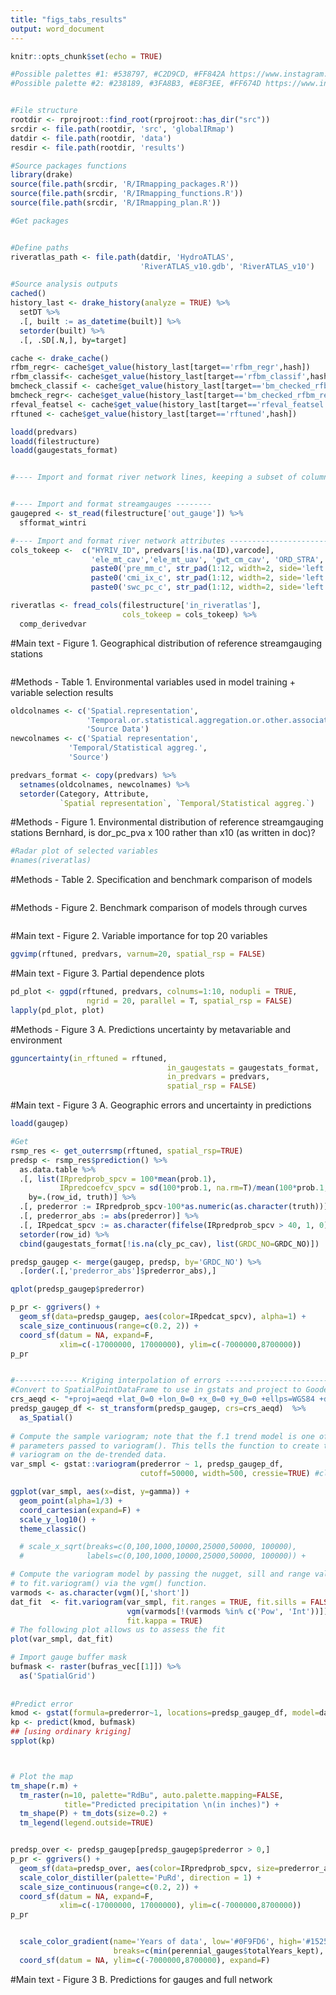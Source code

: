 ```yaml
---
title: "figs_tabs_results"
output: word_document
---
```


```r
knitr::opts_chunk$set(echo = TRUE)

#Possible palettes #1: #538797, #C2D9CD, #FF842A https://www.instagram.com/p/B9En6h2gbJ5/
#Possible palette #2: #238189, #3FA8B3, #E8F3EE, #FF674D https://www.instagram.com/p/BxZZu82gBm3/


#File structure
rootdir <- rprojroot::find_root(rprojroot::has_dir("src")) 
srcdir <- file.path(rootdir, 'src', 'globalIRmap')
datdir <- file.path(rootdir, 'data')
resdir <- file.path(rootdir, 'results')

#Source packages functions
library(drake)
source(file.path(srcdir, 'R/IRmapping_packages.R'))
source(file.path(srcdir, 'R/IRmapping_functions.R'))
source(file.path(srcdir, 'R/IRmapping_plan.R'))

#Get packages


#Define paths
riveratlas_path <- file.path(datdir, 'HydroATLAS', 
                             'RiverATLAS_v10.gdb', 'RiverATLAS_v10') 

#Source analysis outputs
cached()
history_last <- drake_history(analyze = TRUE) %>%
  setDT %>%
  .[, built := as_datetime(built)] %>%
  setorder(built) %>%
  .[, .SD[.N,], by=target]

cache <- drake_cache()
rfbm_regr<- cache$get_value(history_last[target=='rfbm_regr',hash])
rfbm_classif<- cache$get_value(history_last[target=='rfbm_classif',hash])
bmcheck_classif <- cache$get_value(history_last[target=='bm_checked_rfbm_classif.bm_classif_rfbm_classif.measure_classif', hash])
bmcheck_regr<- cache$get_value(history_last[target=='bm_checked_rfbm_regr.bm_regr_rfbm_regr.meassure_regr', hash])
rfeval_featsel <- cache$get_value(history_last[target=='rfeval_featsel',hash])
rftuned <- cache$get_value(history_last[target=='rftuned',hash])

loadd(predvars)
loadd(filestructure)
loadd(gaugestats_format)


#---- Import and format river network lines, keeping a subset of columns and only for river orders > 4 --------


#---- Import and format streamgauges --------
gaugepred <- st_read(filestructure['out_gauge']) %>%
  sfformat_wintri

#---- Import and format river network attributes ------------------------------
cols_tokeep <-  c("HYRIV_ID", predvars[!is.na(ID),varcode],
                  'ele_mt_cav','ele_mt_uav', 'gwt_cm_cav', 'ORD_STRA',
                  paste0('pre_mm_c', str_pad(1:12, width=2, side='left', pad=0)),
                  paste0('cmi_ix_c', str_pad(1:12, width=2, side='left', pad=0)),
                  paste0('swc_pc_c', str_pad(1:12, width=2, side='left', pad=0)))

riveratlas <- fread_cols(filestructure['in_riveratlas'], 
                         cols_tokeep = cols_tokeep) %>%
  comp_derivedvar

```


#Main text - Figure 1. Geographical distribution of reference streamgauging stations
```r




```

#Methods - Table 1. Environmental variables used in model training  + variable selection results
```r


oldcolnames <- c('Spatial.representation',
                 'Temporal.or.statistical.aggregation.or.other.association',
                 'Source Data')
newcolnames <- c('Spatial representation',
             'Temporal/Statistical aggreg.',
             'Source')

predvars_format <- copy(predvars) %>%
  setnames(oldcolnames, newcolnames) %>%
  setorder(Category, Attribute, 
           `Spatial representation`, `Temporal/Statistical aggreg.`)


```

#Methods - Figure 1. Environmental distribution of reference streamgauging stations
Bernhard, is dor_pc_pva x 100 rather than x10 (as written in doc)?
```r
#Radar plot of selected variables
#names(riveratlas)


```


#Methods - Table 2. Specification and benchmark comparison of models
```r

```

#Methods - Figure 2. Benchmark comparison of models through curves
```r



```

#Main text - Figure 2. Variable importance for top 20 variables
```r
ggvimp(rftuned, predvars, varnum=20, spatial_rsp = FALSE)
```

#Main text - Figure 3. Partial dependence plots
```r
pd_plot <- ggpd(rftuned, predvars, colnums=1:10, nodupli = TRUE,
                 ngrid = 20, parallel = T, spatial_rsp = FALSE)
lapply(pd_plot, plot)
```

#Methods - Figure 3 A. Predictions uncertainty by metavariable and environment
```r
gguncertainty(in_rftuned = rftuned,
                                   in_gaugestats = gaugestats_format,
                                   in_predvars = predvars,
                                   spatial_rsp = FALSE)
```

#Main text - Figure 3 A. Geographic errors and uncertainty in predictions
```r
loadd(gaugep)

#Get 
rsmp_res <- get_outerrsmp(rftuned, spatial_rsp=TRUE)
predsp <- rsmp_res$prediction() %>% 
  as.data.table %>%
  .[, list(IRpredprob_spcv = 100*mean(prob.1),
           IRpredcoefcv_spcv = sd(100*prob.1, na.rm=T)/mean(100*prob.1, na.rm=T)), 
    by=.(row_id, truth)] %>%
  .[, prederror := IRpredprob_spcv-100*as.numeric(as.character(truth))] %>%
  .[, prederror_abs := abs(prederror)] %>%
  .[, IRpedcat_spcv := as.character(fifelse(IRpredprob_spcv > 40, 1, 0))] %>%
  setorder(row_id) %>%
  cbind(gaugestats_format[!is.na(cly_pc_cav), list(GRDC_NO=GRDC_NO)]) 

predsp_gaugep <- merge(gaugep, predsp, by='GRDC_NO') %>%
  .[order(.[,'prederror_abs']$prederror_abs),]

qplot(predsp_gaugep$prederror)

p_pr <- ggrivers() + 
  geom_sf(data=predsp_gaugep, aes(color=IRpedcat_spcv), alpha=1) +
  scale_size_continuous(range=c(0.2, 2)) +
  coord_sf(datum = NA, expand=F,
           xlim=c(-17000000, 17000000), ylim=c(-7000000,8700000))
p_pr


#-------------- Kriging interpolation of errors --------------------------------
#Convert to SpatialPointDataFrame to use in gstats and project to Goode Homolosine
crs_aeqd <- "+proj=aeqd +lat_0=0 +lon_0=0 +x_0=0 +y_0=0 +ellps=WGS84 +datum=WGS84 +units=m +no_defs"
predsp_gaugep_df <- st_transform(predsp_gaugep, crs=crs_aeqd)  %>%
  as_Spatial()
  
# Compute the sample variogram; note that the f.1 trend model is one of the
# parameters passed to variogram(). This tells the function to create the 
# variogram on the de-trended data.
var_smpl <- gstat::variogram(prederror ~ 1, predsp_gaugep_df, 
                             cutoff=50000, width=500, cressie=TRUE) #cloud=T)

ggplot(var_smpl, aes(x=dist, y=gamma)) + 
  geom_point(alpha=1/3) + 
  coord_cartesian(expand=F) +
  scale_y_log10() +
  theme_classic()

  # scale_x_sqrt(breaks=c(0,100,1000,10000,25000,50000, 100000),
  #              labels=c(0,100,1000,10000,25000,50000, 100000)) +

# Compute the variogram model by passing the nugget, sill and range values
# to fit.variogram() via the vgm() function.
varmods <- as.character(vgm()[,'short'])
dat_fit  <- fit.variogram(var_smpl, fit.ranges = TRUE, fit.sills = FALSE,
                          vgm(varmods[!(varmods %in% c('Pow', 'Int'))]), 
                          fit.kappa = TRUE)
# The following plot allows us to assess the fit
plot(var_smpl, dat_fit)

# Import gauge buffer mask
bufmask <- raster(bufras_vec[[1]]) %>%
  as('SpatialGrid')
  
  
#Predict error
kmod <- gstat(formula=prederror~1, locations=predsp_gaugep_df, model=dat_fit)
kp <- predict(kmod, bufmask)
## [using ordinary kriging]
spplot(kp)



# Plot the map
tm_shape(r.m) + 
  tm_raster(n=10, palette="RdBu", auto.palette.mapping=FALSE, 
            title="Predicted precipitation \n(in inches)") +
  tm_shape(P) + tm_dots(size=0.2) +
  tm_legend(legend.outside=TRUE)


predsp_over <- predsp_gaugep[predsp_gaugep$prederror > 0,] 
p_pr <- ggrivers() + 
  geom_sf(data=predsp_over, aes(color=IRpredprob_spcv, size=prederror_abs), alpha=1) +
  scale_color_distiller(palette='PuRd', direction = 1) +
  scale_size_continuous(range=c(0.2, 2)) +
  coord_sf(datum = NA, expand=F,
           xlim=c(-17000000, 17000000), ylim=c(-7000000,8700000))
p_pr


  scale_color_gradient(name='Years of data', low='#0F9FD6', high='#152540', 
                       breaks=c(min(perennial_gauges$totalYears_kept), 100, max(perennial_gauges$totalYears_kept))) +
  coord_sf(datum = NA, ylim=c(-7000000,8700000), expand=F) 


```

#Main text - Figure 3 B. Predictions for gauges and full network
```r
```
